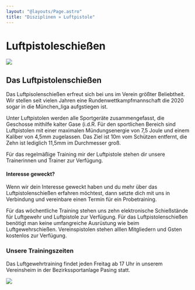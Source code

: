 ```yaml
---
layout: "@layouts/Page.astro"
title: "Disziplinen » Luftpistole"
---
```


# Luftpistole&shy;schießen

![](/images/uploads/dsc03326.jpg)

## Das Luftpistolenschießen

Das Luftpisolenschießen erfreut sich bei uns im Verein größter Beliebtheit. Wir stellen seit vielen Jahren eine Rundenwettkampfmannschaft die 2020 sogar in die München_liga aufgstiegen ist.

Unter Luftpistolen werden alle Sportgeräte zusammengefasst, die Geschosse mithilfe kalter Gase (i.d.R. Für den sportlichen Bereich sind Luftpistolen mit einer maximalen Mündungsenergie von 7,5 Joule und einem Kaliber von 4,5mm zugelassen. Das Ziel ist 10m vom Schützen entfernt, die Zehn ist lediglich 11,5mm im Durchmesser groß.

Für das regelmäßige Training mir der Luftpistole stehen dir unsere Trainerinnen und Trainer zur Verfügung.

#### Interesse geweckt?

Wenn wir dein Interesse geweckt haben und du mehr über das Luftpistolenschießen erfahren möchtest, dann setzte dich mit uns in Verbindung und vereinbare einen Termin für ein Probetraining.

Für das wöchentliche Training stehen uns zehn elektronische Schießstände für Luftgewehr und Luftpistole zur Verfügung. Für das Luftpistolenschießen benötigt man keine umfangreiche Ausrüstung wie beim Luftgewehrschießen. Vereinspistolen stehen alllen Mitgliedern und Gsten kostenlos zur Verfügung.

### Unsere Trainingszeiten

Das Luftgewehrtraining findet jeden Freitag ab 17 Uhr in unserem Vereinsheim in der Bezirkssportanlage Pasing statt.

![](/images/uploads/dsc03410.jpg)
